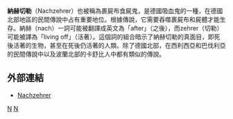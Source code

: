 {{多個問題|
{{命名}}
{{expand|time=2011-04-25T10:45:35+00:00}}
{{unreferenced|time=2011-04-25T10:45:35+00:00}}
}}
'''納赫切勒'''（Nachzehrer）也被稱為裹屍布食屍鬼，是德國吸血鬼的一種，在德國北部地區的民間傳說中占有重要地位。根據傳說，它需要吞噬裹屍布和屍體才能生存。納赫（nach）一詞可能被翻譯成英文為「after」（之後），而zehrer（切勒）可能被譯為「living off」（活著）。這個詞的組合暗示了納赫切勒的真面目，即死後活著的生物，甚至在死後仍活著的人類。除了德國北部，在西利西亞和巴伐利亞的民間傳說中以及波蘭北部的卡舒比人中都有類似的傳說。

== 外部連結 ==
*[http://en.wikipedia.org/wiki/Nachzehrer Nachzehrer] {{Wayback|url=http://en.wikipedia.org/wiki/Nachzehrer |date=20120130011434 }}

[[Category:吸血鬼|N]]
[[Category:歐洲傳說生物|N]]
